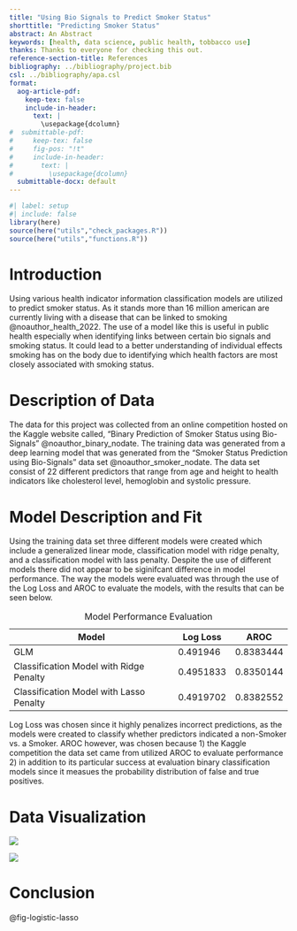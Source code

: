 ```yaml
---
title: "Using Bio Signals to Predict Smoker Status"
shorttitle: "Predicting Smoker Status"
abstract: An Abstract
keywords: [health, data science, public health, tobbacco use]
thanks: Thanks to everyone for checking this out.
reference-section-title: References
bibliography: ../bibliography/project.bib
csl: ../bibliography/apa.csl
format:
  aog-article-pdf:
    keep-tex: false
    include-in-header: 
      text: |
        \usepackage{dcolumn}
#  submittable-pdf:
#     keep-tex: false
#     fig-pos: "!t"
#     include-in-header: 
#       text: |
#         \usepackage{dcolumn}
  submittable-docx: default
---
```


```r
#| label: setup
#| include: false
library(here)
source(here("utils","check_packages.R"))
source(here("utils","functions.R"))
```

# Introduction

Using various health indicator information classification models are utilized to predict smoker status. As it stands more than 16 million american are currently living with a disease that can be linked to smoking @noauthor_health_2022. The use of a model like this is useful in public health especially when identifying links between certain bio signals and smoking status. It could lead to a better understanding of individual effects smoking has on the body due to identifying which health factors are most closely associated with smoking status.

# Description of Data

The data for this project was collected from an online competition hosted on the Kaggle website called, "Binary Prediction of Smoker Status using Bio-Signals" @noauthor_binary_nodate. The training data was generated from a deep learning model that was generated from the "Smoker Status Prediction using Bio-Signals" data set @noauthor_smoker_nodate. The data set consist of 22 different predictors that range from age and height to health indicators like cholesterol level, hemoglobin and systolic pressure.

# Model Description and Fit

Using the training data set three different models were created which include a generalized linear mode, classification model with ridge penalty, and a classification model with lass penalty. Despite the use of different models there did not appear to be siginifcant difference in model performance. The way the models were evaluated was through the use of the Log Loss and AROC to evaluate the models, with the results that can be seen below.

| Model                                   | Log Loss  | AROC      |
|-----------------------------------------|-----------|-----------|
| GLM                                     | 0.491946  | 0.8383444 |
| Classification Model with Ridge Penalty | 0.4951833 | 0.8350144 |
| Classification Model with Lasso Penalty | 0.4919702 | 0.8382552 |

: Model Performance Evaluation

Log Loss was chosen since it highly penalizes incorrect predictions, as the models were created to classify whether predictors indicated a non-Smoker vs. a Smoker. AROC however, was chosen because 1) the Kaggle competition the data set came from utilized AROC to evaluate performance 2) in addition to its particular success at evaluation binary classification models since it measues the probability distribution of false and true positives.

# Data Visualization

![](http://127.0.0.1:24175/chunk_output/C9D5DE8C5850fe96/200AEF54/crgatsmq5j8le/000012.png?resize=16)

![](http://127.0.0.1:24175/chunk_output/C9D5DE8C5850fe96/200AEF54/cdt7usfox7pdg/000014.png?resize=15)

# Conclusion

@fig-logistic-lasso

